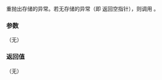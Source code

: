 {{cpp/error/nested_exception/title|rethrow_nested}}
{{cpp/error/nested_exception/navbar}}
{{ddcla|since=c++11|constexpr=c++26|1=
[[noreturn]] void rethrow_nested() const;
}}

重抛出存储的异常。若无存储的异常（即 {{lc|nested_ptr()}} 返回空指针），则调用 {{lc|std::terminate}} 。

===参数===
（无）

===返回值===
（无）

{{langlinks|en|ja|ru}}